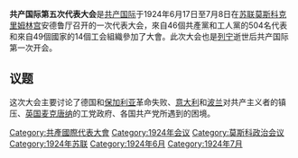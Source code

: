 '''共产国际第五次代表大会'''是[[共产国际|共产国际]]于1924年6月17日至7月8日在[[苏联|苏联]][[莫斯科|莫斯科]][[克里姆林宫|克里姆林宫]]安德鲁厅召开的一次代表大会，來自46個共產黨和工人黨的504名代表和來自49個國家的14個工会組織參加了大會。此次大会也是[[列宁|列宁]]逝世后共产国际第一次开会。

==议题==
这次大会主要讨论了德国和[[九月起义|保加利亚]]革命失败、[[意大利|意大利]]和[[波兰|波兰]]对共产主义者的镇压、[[英国|英国]][[拉姆齐·麦克唐纳|麦克唐纳]]的工党政府、各国共产党所遇到的困境。
{{共產國際代表大會}}
{{Authority control}}

[[Category:共產國際代表大會|Category:共產國際代表大會]]
[[Category:1924年会议|Category:1924年会议]]
[[Category:莫斯科政治会议|Category:莫斯科政治会议]]
[[Category:1924年苏联|Category:1924年苏联]]
[[Category:1924年6月|Category:1924年6月]]
[[Category:1924年7月|Category:1924年7月]]